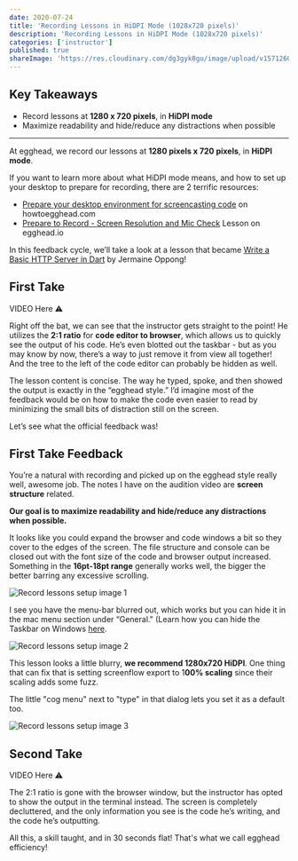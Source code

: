 ```yaml
---
date: 2020-07-24
title: 'Recording Lessons in HiDPI Mode (1028x720 pixels)'
description: 'Recording Lessons in HiDPI Mode (1028x720 pixels)'
categories: ['instructor']
published: true
shareImage: 'https://res.cloudinary.com/dg3gyk0gu/image/upload/v1571260698/og-image-assets/share_image_getting_started.png'
---
```



## Key Takeaways

- Record lessons at **1280 x 720 pixels**, in **HiDPI mode**
- Maximize readability and hide/reduce any distractions when possible

---

At egghead, we record our lessons at **1280 pixels x 720 pixels**, in **HiDPI mode**.

If you want to learn more about what HiDPI mode means, and how to set up your desktop to prepare for recording, there are 2 terrific resources:

- [Prepare your desktop environment for screencasting code](https://howtoegghead.com/instructor/screencasting/screen-setup) on howtoegghead.com
- [Prepare to Record - Screen Resolution and Mic Check](https://egghead.io/lessons/tools-prepare-to-record-screen-resolution-and-mic-check) Lesson on egghead.io

In this feedback cycle, we’ll take a look at a lesson that became [Write a Basic HTTP Server in Dart](https://egghead.io/lessons/dart-write-a-basic-http-server-in-dart) by Jermaine Oppong!

## First Take

VIDEO Here ⚠️

Right off the bat, we can see that the instructor gets straight to the point! He utilizes the **2:1 ratio** for **code editor to browser**, which allows us to quickly see the output of his code. He’s even blotted out the taskbar - but as you may know by now, there’s a way to just remove it from view all together! And the tree to the left of the code editor can probably be hidden as well.

The lesson content is concise. The way he typed, spoke, and then showed the output is exactly in the “egghead style.” I’d imagine most of the feedback would be on how to make the code even easier to read by minimizing the small bits of distraction still on the screen.

Let’s see what the official feedback was!

## First Take Feedback

You’re a natural with recording and picked up on the egghead style really well, awesome job. The notes I have on the audition video are **screen structure** related.

**Our goal is to maximize readability and hide/reduce any distractions when possible.**

It looks like you could expand the browser and code windows a bit so they cover to the edges of the screen. The file structure and console can be closed out with the font size of the code and browser output increased. Something in the **16pt-18pt range** generally works well, the bigger the better barring any excessive scrolling.

![Record lessons setup image 1](./images/recording-lessons-1.png)

I see you have the menu-bar blurred out, which works but you can hide it in the mac menu section under “General." (Learn how you can hide the Taskbar on Windows [here](/instructor/screencasting/hide-the-menu-bar-taskbar).

![Record lessons setup image 2](./images/recording-lessons-2.png)

This lesson looks a little blurry, **we recommend 1280x720 HiDPI**. One thing that can fix that is setting screenflow export to 1**00% scaling** since their scaling adds some fuzz.

The little "cog menu" next to "type" in that dialog lets you set it as a default too.

![Record lessons setup image 3](./images/recording-lessons-3.png)

## Second Take

VIDEO Here ⚠️

The 2:1 ratio is gone with the browser window, but the instructor has opted to show the output in the terminal instead. The screen is completely decluttered, and the only information you see is the code he’s writing, and the code he’s outputting.

All this, a skill taught, and in 30 seconds flat! That's what we call egghead efficiency!
